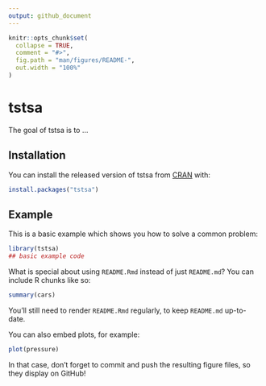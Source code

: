 ```yaml
---
output: github_document
---
```


<!-- README.md is generated from README.Rmd. Please edit that file -->

```r
knitr::opts_chunk$set(
  collapse = TRUE,
  comment = "#>",
  fig.path = "man/figures/README-",
  out.width = "100%"
)
```
# tstsa

<!-- badges: start -->
<!-- badges: end -->

The goal of tstsa is to ...

## Installation

You can install the released version of tstsa from [CRAN](https://CRAN.R-project.org) with:

``` r
install.packages("tstsa")
```

## Example

This is a basic example which shows you how to solve a common problem:

```r
library(tstsa)
## basic example code
```

What is special about using `README.Rmd` instead of just `README.md`? You can include R chunks like so:

```r
summary(cars)
```

You'll still need to render `README.Rmd` regularly, to keep `README.md` up-to-date.

You can also embed plots, for example:

```r
plot(pressure)
```

In that case, don't forget to commit and push the resulting figure files, so they display on GitHub!
